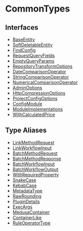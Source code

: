 
# CommonTypes

## Interfaces

- [BaseEntity](../CommonTypes/interfaces/types.CommonTypes.BaseEntity/page.mdx)
- [SoftDeletableEntity](../CommonTypes/interfaces/types.CommonTypes.SoftDeletableEntity/page.mdx)
- [FindConfig](../CommonTypes/interfaces/types.CommonTypes.FindConfig/page.mdx)
- [RequestQueryFields](../CommonTypes/interfaces/types.CommonTypes.RequestQueryFields/page.mdx)
- [EmptyQueryParams](../CommonTypes/interfaces/types.CommonTypes.EmptyQueryParams/page.mdx)
- [RepositoryTransformOptions](../CommonTypes/interfaces/types.CommonTypes.RepositoryTransformOptions/page.mdx)
- [DateComparisonOperator](../CommonTypes/interfaces/types.CommonTypes.DateComparisonOperator/page.mdx)
- [StringComparisonOperator](../CommonTypes/interfaces/types.CommonTypes.StringComparisonOperator/page.mdx)
- [NumericalComparisonOperator](../CommonTypes/interfaces/types.CommonTypes.NumericalComparisonOperator/page.mdx)
- [AdminOptions](../CommonTypes/interfaces/types.CommonTypes.AdminOptions/page.mdx)
- [HttpCompressionOptions](../CommonTypes/interfaces/types.CommonTypes.HttpCompressionOptions/page.mdx)
- [ProjectConfigOptions](../CommonTypes/interfaces/types.CommonTypes.ProjectConfigOptions/page.mdx)
- [ConfigModule](../CommonTypes/interfaces/types.CommonTypes.ConfigModule/page.mdx)
- [ModuleImplementations](../CommonTypes/interfaces/types.CommonTypes.ModuleImplementations/page.mdx)
- [WithCalculatedPrice](../CommonTypes/interfaces/types.CommonTypes.WithCalculatedPrice/page.mdx)

## Type Aliases

- [LinkMethodRequest](../CommonTypes/types/types.CommonTypes.LinkMethodRequest/page.mdx)
- [LinkWorkflowInput](../CommonTypes/types/types.CommonTypes.LinkWorkflowInput/page.mdx)
- [BatchMethodRequest](../CommonTypes/types/types.CommonTypes.BatchMethodRequest/page.mdx)
- [BatchMethodResponse](../CommonTypes/types/types.CommonTypes.BatchMethodResponse/page.mdx)
- [BatchWorkflowInput](../CommonTypes/types/types.CommonTypes.BatchWorkflowInput/page.mdx)
- [BatchWorkflowOutput](../CommonTypes/types/types.CommonTypes.BatchWorkflowOutput/page.mdx)
- [WithRequiredProperty](../CommonTypes/types/types.CommonTypes.WithRequiredProperty/page.mdx)
- [SnakeCase](../CommonTypes/types/types.CommonTypes.SnakeCase/page.mdx)
- [KebabCase](../CommonTypes/types/types.CommonTypes.KebabCase/page.mdx)
- [MetadataType](../CommonTypes/types/types.CommonTypes.MetadataType/page.mdx)
- [RawRounding](../CommonTypes/types/types.CommonTypes.RawRounding/page.mdx)
- [PluginDetails](../CommonTypes/types/types.CommonTypes.PluginDetails/page.mdx)
- [ExecArgs](../CommonTypes/types/types.CommonTypes.ExecArgs/page.mdx)
- [MedusaContainer](../CommonTypes/types/types.CommonTypes.MedusaContainer/page.mdx)
- [ContainerLike](../CommonTypes/types/types.CommonTypes.ContainerLike/page.mdx)
- [RuleOperatorType](../CommonTypes/types/types.CommonTypes.RuleOperatorType/page.mdx)
